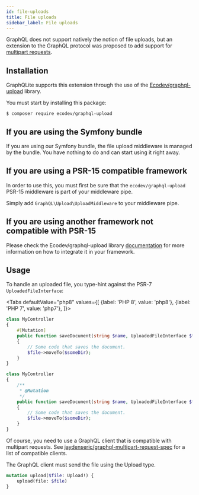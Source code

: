 ```yaml
---
id: file-uploads
title: File uploads
sidebar_label: File uploads
---
```



GraphQL does not support natively the notion of file uploads, but an extension to the GraphQL protocol was proposed
to add support for [multipart requests](https://github.com/jaydenseric/graphql-multipart-request-spec).

## Installation

GraphQLite supports this extension through the use of the [Ecodev/graphql-upload](https://github.com/Ecodev/graphql-upload) library.

You must start by installing this package:

```console
$ composer require ecodev/graphql-upload
```

## If you are using the Symfony bundle

If you are using our Symfony bundle, the file upload middleware is managed by the bundle. You have nothing to do
and can start using it right away.

## If you are using a PSR-15 compatible framework

In order to use this, you must first be sure that the `ecodev/graphql-upload` PSR-15 middleware is part of your middleware pipe.

Simply add `GraphQL\Upload\UploadMiddleware` to your middleware pipe.

## If you are using another framework not compatible with PSR-15

Please check the Ecodev/graphql-upload library [documentation](https://github.com/Ecodev/graphql-upload)
for more information on how to integrate it in your framework.

## Usage

To handle an uploaded file, you type-hint against the PSR-7 `UploadedFileInterface`:

<Tabs
  defaultValue="php8"
  values={[
    {label: 'PHP 8', value: 'php8'},
    {label: 'PHP 7', value: 'php7'},
  ]}>
  <TabItem value="php8">

```php
class MyController
{
    #[Mutation]
    public function saveDocument(string $name, UploadedFileInterface $file): Document
    {
        // Some code that saves the document.
        $file->moveTo($someDir);
    }
}
```

  </TabItem>
  <TabItem value="php7">

```php
class MyController
{
    /**
     * @Mutation
     */
    public function saveDocument(string $name, UploadedFileInterface $file): Document
    {
        // Some code that saves the document.
        $file->moveTo($someDir);
    }
}
```

  </TabItem>
</Tabs>

Of course, you need to use a GraphQL client that is compatible with multipart requests. See [jaydenseric/graphql-multipart-request-spec](https://github.com/jaydenseric/graphql-multipart-request-spec#client) for a list of compatible clients.

The GraphQL client must send the file using the Upload type.

```graphql
mutation upload($file: Upload!) {
    upload(file: $file)
}
```
